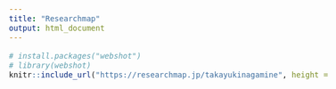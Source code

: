 ```yaml
---
title: "Researchmap"
output: html_document
---
```


<style type="text/css">

body, td {
   font-size: 16px;
}
<!-- code.r{ -->
<!--   font-size: 12px; -->
<!-- } -->
<!-- pre { -->
<!--   font-size: 12px -->
<!-- } -->
</style>

```r
# install.packages("webshot")
# library(webshot)
knitr::include_url("https://researchmap.jp/takayukinagamine", height = "750px")
```

